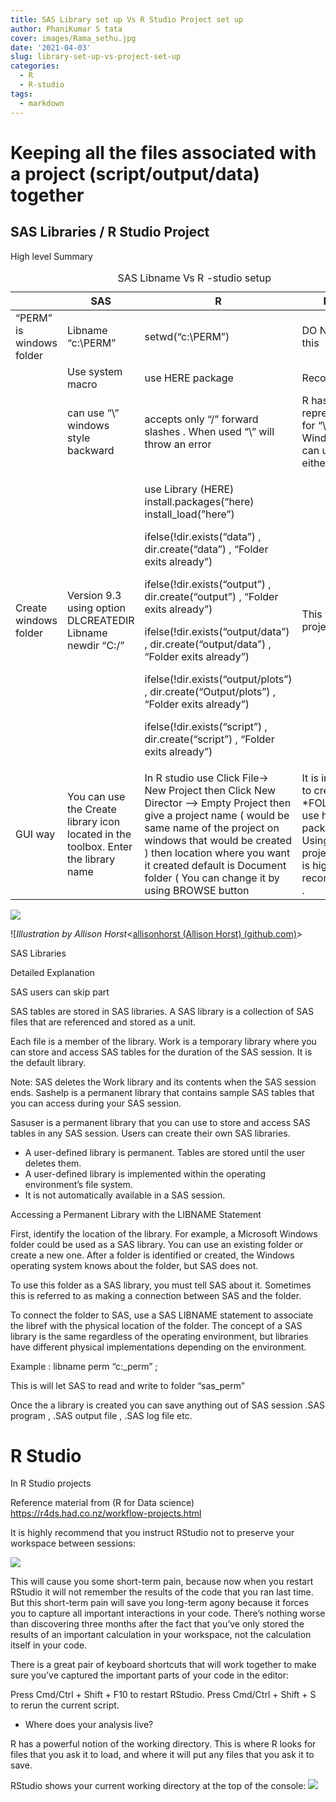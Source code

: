 ```yaml
---
title: SAS Library set up Vs R Studio Project set up 
author: PhaniKumar S tata
cover: images/Rama_sethu.jpg
date: '2021-04-03'
slug: library-set-up-vs-project-set-up
categories:
  - R
  - R-studio
tags:
  - markdown
---
```


# Keeping all the files associated with a project (script/output/data) together

## SAS Libraries / R Studio Project

High level Summary

+--------------------------+------------------------------------------------------------------------------------+----------------------------------------------------------------------------------------------------------------------------------------------------------------------------------------------------------------------------------------------------------------------------------------------------+-------------------------------------------------------------------------------------------------------------------+
|                          | SAS                                                                                | R                                                                                                                                                                                                                                                                                                  | Notes                                                                                                             |
+==========================+====================================================================================+====================================================================================================================================================================================================================================================================================================+===================================================================================================================+
| "PERM" is windows folder | Libname "c:\\PERM"                                                                 | setwd("c:\\PERM")                                                                                                                                                                                                                                                                                  | DO NOT USE this                                                                                                   |
+--------------------------+------------------------------------------------------------------------------------+----------------------------------------------------------------------------------------------------------------------------------------------------------------------------------------------------------------------------------------------------------------------------------------------------+-------------------------------------------------------------------------------------------------------------------+
|                          | Use system macro                                                                   | use HERE package                                                                                                                                                                                                                                                                                   | Recommended                                                                                                       |
+--------------------------+------------------------------------------------------------------------------------+----------------------------------------------------------------------------------------------------------------------------------------------------------------------------------------------------------------------------------------------------------------------------------------------------+-------------------------------------------------------------------------------------------------------------------+
|                          | can use "\\" windows style backward                                                | accepts only "/" forward slashes . When used "\\" will throw an error                                                                                                                                                                                                                              | R has different representation for "\\", On Windows you can use it either way                                     |
+--------------------------+------------------------------------------------------------------------------------+----------------------------------------------------------------------------------------------------------------------------------------------------------------------------------------------------------------------------------------------------------------------------------------------------+-------------------------------------------------------------------------------------------------------------------+
| Create windows folder    | Version 9.3 using option DLCREATEDIR Libname newdir "C:/"                          | use Library (HERE) install.packages("here) install_load("here")                                                                                                                                                                                                                                    | This will project folders                                                                                         |
|                          |                                                                                    |                                                                                                                                                                                                                                                                                                    |                                                                                                                   |
|                          |                                                                                    | ifelse(!dir.exists("data") , dir.create("data") , "Folder exits already")                                                                                                                                                                                                                          |                                                                                                                   |
|                          |                                                                                    |                                                                                                                                                                                                                                                                                                    |                                                                                                                   |
|                          |                                                                                    | ifelse(!dir.exists("output") , dir.create("output") , "Folder exits already")                                                                                                                                                                                                                      |                                                                                                                   |
|                          |                                                                                    |                                                                                                                                                                                                                                                                                                    |                                                                                                                   |
|                          |                                                                                    | ifelse(!dir.exists("output/data") , dir.create("output/data") , "Folder exits already")                                                                                                                                                                                                            |                                                                                                                   |
|                          |                                                                                    |                                                                                                                                                                                                                                                                                                    |                                                                                                                   |
|                          |                                                                                    | ifelse(!dir.exists("output/plots") , dir.create("Output/plots") , "Folder exits already")                                                                                                                                                                                                          |                                                                                                                   |
|                          |                                                                                    |                                                                                                                                                                                                                                                                                                    |                                                                                                                   |
|                          |                                                                                    | ifelse(!dir.exists("script") , dir.create("script") , "Folder exits already")                                                                                                                                                                                                                      |                                                                                                                   |
+--------------------------+------------------------------------------------------------------------------------+----------------------------------------------------------------------------------------------------------------------------------------------------------------------------------------------------------------------------------------------------------------------------------------------------+-------------------------------------------------------------------------------------------------------------------+
| GUI way                  | You can use the Create library icon located in the toolbox. Enter the library name | In R studio use Click File-\> New Project then Click New Director --\> Empty Project then give a project name ( would be same name of the project on windows that would be created ) then location where you want it created default is Document folder ( You can change it by using BROWSE button | It is important to create a \*FOLDER\* to use here package . Using the New project option is highly recommended . |
+--------------------------+------------------------------------------------------------------------------------+----------------------------------------------------------------------------------------------------------------------------------------------------------------------------------------------------------------------------------------------------------------------------------------------------+-------------------------------------------------------------------------------------------------------------------+

: SAS Libname Vs R -studio setup

![](images/here.png)

![*Illustration by Allison Horst*\<[allisonhorst (Allison Horst) (github.com)](https://github.com/allisonhorst)\>

SAS Libraries

Detailed Explanation

SAS users can skip part

SAS tables are stored in SAS libraries. A SAS library is a collection of SAS files that are referenced and stored as a unit.

Each file is a member of the library. Work is a temporary library where you can store and access SAS tables for the duration of the SAS session. It is the default library.

Note: SAS deletes the Work library and its contents when the SAS session ends. Sashelp is a permanent library that contains sample SAS tables that you can access during your SAS session.

Sasuser is a permanent library that you can use to store and access SAS tables in any SAS session. Users can create their own SAS libraries.

-   A user-defined library is permanent. Tables are stored until the user deletes them.
-   A user-defined library is implemented within the operating environment's file system.
-   It is not automatically available in a SAS session.

Accessing a Permanent Library with the LIBNAME Statement

First, identify the location of the library. For example, a Microsoft Windows folder could be used as a SAS library. You can use an existing folder or create a new one. After a folder is identified or created, the Windows operating system knows about the folder, but SAS does not.

To use this folder as a SAS library, you must tell SAS about it. Sometimes this is referred to as making a connection between SAS and the folder.

To connect the folder to SAS, use a SAS LIBNAME statement to associate the libref with the physical location of the folder. The concept of a SAS library is the same regardless of the operating environment, but libraries have different physical implementations depending on the environment.

Example : libname perm "c:\sas\_perm" ;

This is will let SAS to read and write to folder "sas_perm"

Once the a library is created you can save anything out of SAS session .SAS program , .SAS output file , .SAS log file etc.

# R Studio

In R Studio projects

Reference material from (R for Data science) <https://r4ds.had.co.nz/workflow-projects.html>

It is highly recommend that you instruct RStudio not to preserve your workspace between sessions:

![](images/rstudio-workspace.jpg)

This will cause you some short-term pain, because now when you restart RStudio it will not remember the results of the code that you ran last time. But this short-term pain will save you long-term agony because it forces you to capture all important interactions in your code. There's nothing worse than discovering three months after the fact that you've only stored the results of an important calculation in your workspace, not the calculation itself in your code.

There is a great pair of keyboard shortcuts that will work together to make sure you've captured the important parts of your code in the editor:

Press Cmd/Ctrl + Shift + F10 to restart RStudio. Press Cmd/Ctrl + Shift + S to rerun the current script.

-   Where does your analysis live?

R has a powerful notion of the working directory. This is where R looks for files that you ask it to load, and where it will put any files that you ask it to save.

RStudio shows your current working directory at the top of the console: ![](images/rstudio-wd.png)

